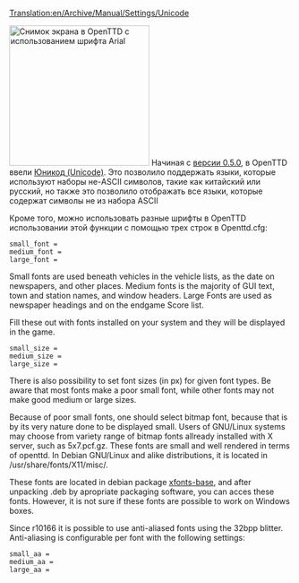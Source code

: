 [[Translation:en/Archive/Manual/Settings/Unicode]]
{{ru/Перевод|en/Archive/Manual/Settings/Unicode|1}}


[[File:en/Archive/Manual/Settings/Arialunicode.png|thumb|right|250px|Снимок экрана в OpenTTD с использованием шрифта Arial]]
Начиная с [[en/Archive/OpenTTD/OpenTTD 0.5.0| версии 0.5.0]], в OpenTTD ввели [https://www.wikipedia.org/wiki/ru:Юникод Юникод (Unicode)]. Это позволило поддержать языки, которые используют наборы не-ASCII символов, такие как китайский или русский, но также это позволило отображать все языки, которые содержат символы не из набора ASCII

Кроме того, можно использовать разные шрифты в OpenTTD использовании этой функции с помощью трех строк в Openttd.cfg:

<pre>small_font =
medium_font =
large_font =</pre>

Small fonts are used beneath vehicles in the vehicle lists, as the date on newspapers, and other places.
Medium fonts is the majority of GUI text, town and station names, and window headers.
Large Fonts are used as newspaper headings and on the endgame Score list.

Fill these out with fonts installed on your system and they will be displayed in the game.

<pre>small_size =
medium_size =
large_size =</pre>

There is also possibility to set font sizes (in px) for given font types.
Be aware that most fonts make a poor small font, while other fonts may not make good medium or large sizes.

Because of poor small fonts, one should select bitmap font, because that is by its very nature done to be displayed small. Users of GNU/Linux systems may choose from variety range of bitmap fonts allready installed with X server, such as 5x7.pcf.gz. These fonts are small and well rendered in terms of openttd. In Debian GNU/Linux and alike distributions, it is located in <nowiki>/usr/share/fonts/X11/misc/</nowiki>.

These fonts are located in debian package [http://packages.debian.org/etch/xfonts-base xfonts-base], and after unpacking .deb by apropriate packaging software, you can acces these fonts. However, it is not sure if these fonts are possible to work on Windows boxes.

Since r10166 it is possible to use anti-aliased fonts using the 32bpp blitter. Anti-aliasing is configurable per font with the following settings:

<pre>small_aa =
medium_aa =
large_aa =</pre>